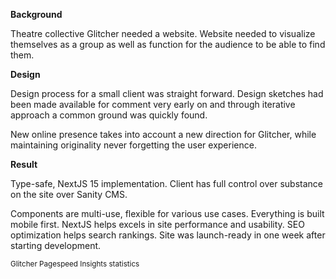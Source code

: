 

**Background**

Theatre collective Glitcher needed a website. Website needed to visualize themselves as a group as well as function for the audience to be able to find them.

**Design**

Design process for a small client was straight forward. Design sketches had been made available for comment very early on and through iterative approach a common ground was quickly found.

<Spacer b={false} />
<ImageGallery images={[glitcher4]} half={true} inline={true} caption="" />
<Spacer b={false} />

New online presence takes into account a new direction for Glitcher, while maintaining originality never forgetting the user experience.

**Result**

Type-safe, NextJS 15 implementation. Client has full control over substance on the site over Sanity CMS. 

<Spacer b={false} />
<ImageGallery images={[glitcher3]} half={true} inline={true} caption="" />
<Spacer b={false} />

Components are multi-use, flexible for various use cases. Everything is built mobile first. NextJS helps excels in site performance and usability. SEO optimization helps search rankings. Site was launch-ready in one week after starting development.

<Spacer />
<DataContainer
    data={[
        { number: "100%", subtitle: "Performance" },
    {    number: "96%", subtitle: "Accessibility" },
    ]}
/>
<Spacer />
<small className="italic">Glitcher Pagespeed Insights statistics</small>


